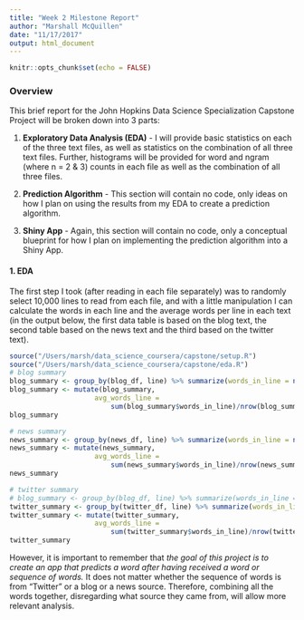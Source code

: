 ```yaml
---
title: "Week 2 Milestone Report"
author: "Marshall McQuillen"
date: "11/17/2017"
output: html_document
---
```


```r
knitr::opts_chunk$set(echo = FALSE)
```

### Overview

This brief report for the John Hopkins Data Science Specialization Capstone Project will be broken down into 3 parts:

1. **Exploratory Data Analysis (EDA)** - I will provide basic statistics on each of the three text files, as well as statistics on the combination of all three text files. Further, histograms will be provided for word and ngram (where n = 2 & 3) counts in each file as well as the combination of all three files.

2. **Prediction Algorithm** - This section will contain no code, only ideas on how I plan on using the results from my EDA to create a prediction algorithm.

3. **Shiny App** - Again, this section will contain no code, only a conceptual blueprint for how I plan on implementing the prediction algorithm into a Shiny App.  

#### 1. EDA

The first step I took (after reading in each file separately) was to randomly select 10,000 lines to read from each file, and with a little manipulation I can calculate the words in each line and the average words per line in each text (in the output below, the first data table is based on the blog text, the second table based on the news text and the third based on the twitter text).  

```r
source("/Users/marsh/data_science_coursera/capstone/setup.R")
source("/Users/marsh/data_science_coursera/capstone/eda.R")
# blog summary
blog_summary <- group_by(blog_df, line) %>% summarize(words_in_line = n())
blog_summary <- mutate(blog_summary,
                     avg_words_line =
                         sum(blog_summary$words_in_line)/nrow(blog_summary))
blog_summary

# news summary
news_summary <- group_by(news_df, line) %>% summarize(words_in_line = n())
news_summary <- mutate(news_summary,
                     avg_words_line =
                         sum(news_summary$words_in_line)/nrow(news_summary))
news_summary

# twitter summary
# blog_summary <- group_by(blog_df, line) %>% summarize(words_in_line = n())
twitter_summary <- group_by(twitter_df, line) %>% summarize(words_in_line = n())
twitter_summary <- mutate(twitter_summary,
                     avg_words_line =
                         sum(twitter_summary$words_in_line)/nrow(twitter_summary))
twitter_summary
```

However, it is important to remember that *the goal of this project is to create an app that predicts a word after having received a word or sequence of words.* It does not matter whether the sequence of words is from "Twitter" or a blog or a news source. Therefore, combining all the words together, disregarding what source they came from, will allow more relevant analysis.
